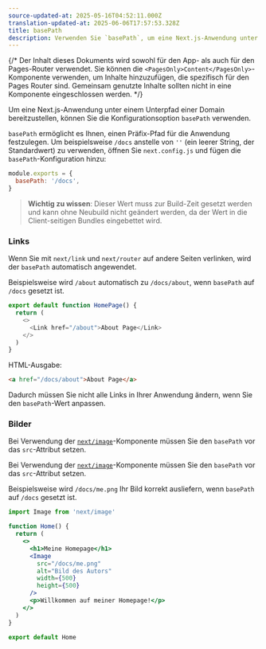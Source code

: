 ```yaml
---
source-updated-at: 2025-05-16T04:52:11.000Z
translation-updated-at: 2025-06-06T17:57:53.328Z
title: basePath
description: Verwenden Sie `basePath`, um eine Next.js-Anwendung unter einem Unterpfad einer Domain bereitzustellen.
---
```


{/* Der Inhalt dieses Dokuments wird sowohl für den App- als auch für den Pages-Router verwendet. Sie können die `<PagesOnly>Content</PagesOnly>`-Komponente verwenden, um Inhalte hinzuzufügen, die spezifisch für den Pages Router sind. Gemeinsam genutzte Inhalte sollten nicht in eine Komponente eingeschlossen werden. */}

Um eine Next.js-Anwendung unter einem Unterpfad einer Domain bereitzustellen, können Sie die Konfigurationsoption `basePath` verwenden.

`basePath` ermöglicht es Ihnen, einen Präfix-Pfad für die Anwendung festzulegen. Um beispielsweise `/docs` anstelle von `''` (ein leerer String, der Standardwert) zu verwenden, öffnen Sie `next.config.js` und fügen die `basePath`-Konfiguration hinzu:

```js filename="next.config.js"
module.exports = {
  basePath: '/docs',
}
```

> **Wichtig zu wissen**: Dieser Wert muss zur Build-Zeit gesetzt werden und kann ohne Neubuild nicht geändert werden, da der Wert in die Client-seitigen Bundles eingebettet wird.

### Links

Wenn Sie mit `next/link` und `next/router` auf andere Seiten verlinken, wird der `basePath` automatisch angewendet.

Beispielsweise wird `/about` automatisch zu `/docs/about`, wenn `basePath` auf `/docs` gesetzt ist.

```js
export default function HomePage() {
  return (
    <>
      <Link href="/about">About Page</Link>
    </>
  )
}
```

HTML-Ausgabe:

```html
<a href="/docs/about">About Page</a>
```

Dadurch müssen Sie nicht alle Links in Ihrer Anwendung ändern, wenn Sie den `basePath`-Wert anpassen.

### Bilder

<AppOnly>

Bei Verwendung der [`next/image`](/docs/app/api-reference/components/image)-Komponente müssen Sie den `basePath` vor das `src`-Attribut setzen.

</AppOnly>

<PagesOnly>

Bei Verwendung der [`next/image`](/docs/pages/api-reference/components/image)-Komponente müssen Sie den `basePath` vor das `src`-Attribut setzen.

</PagesOnly>

Beispielsweise wird `/docs/me.png` Ihr Bild korrekt ausliefern, wenn `basePath` auf `/docs` gesetzt ist.

```jsx
import Image from 'next/image'

function Home() {
  return (
    <>
      <h1>Meine Homepage</h1>
      <Image
        src="/docs/me.png"
        alt="Bild des Autors"
        width={500}
        height={500}
      />
      <p>Willkommen auf meiner Homepage!</p>
    </>
  )
}

export default Home
```